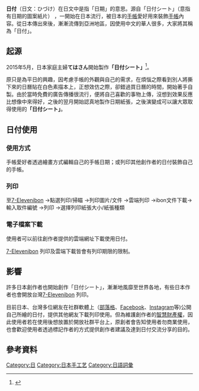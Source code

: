 '''日付'''（日文：ひづけ）在日文中是指「日期」的意思。源自「日付シート」（意指有日期的圖案紙片） ，一開始在日本流行，被日本的[[手帳|手帳]]愛好用來裝飾[[手帳|手帳]]內容。從日本傳出來後，漸漸流傳到亞洲地區，因使用中文的華人很多，大家將其稱為「日付」。

==起源==

2015年5月，日本家庭主婦'''てはさん'''開始製作'''「日付シート」'''<ref>{{Cite web |url=http://natalie.mu/comic/news/117552 |title=【手作り日付シートで話題！】インスタグラマー「てはさん」インタビュー |access-date=2017-03-07 |archive-date=2020-10-22 |archive-url=https://web.archive.org/web/20201022072615/https://natalie.mu/comic/news/117552 |dead-url=no }}</ref>。

原只是為平日的興趣，因考慮手帳的外觀與自己的需求，在煩惱之際看到別人將撕下來的日曆貼在白色素描本上，正想效仿之際，卻錯過買日曆的時間，開始著手自製。由於當時免費的廣告傳播很流行，便將自己喜歡的事物上傳，沒想到效果反應比想像中來得好，之後的翌月開始認真地製作日期紙張，之後演變成可以讓大眾取得使用的'''「日付シート」'''。

==日付使用==
===使用方式===
手帳愛好者透過繪畫方式編輯自己的手帳日期；或列印其他創作者的日付裝飾自己的手帳。

===列印===
至[[7-Eleven|7-Eleven]][https://www.ibon.com.tw/#gsc.tab=0 ibon] {{Wayback|url=https://www.ibon.com.tw/#gsc.tab=0 |date=20210116061804 }} →點選列印/掃瞄 →列印圖片/文件 →雲端列印 →ibon文件下載→輸入取件編號 →列印 →選擇列印紙張大小/紙張種類

===電子檔案下載===
使用者可以前往創作者提供的雲端網址下載使用日付。

[[7-Eleven|7-Eleven]][https://www.ibon.com.tw/#gsc.tab=0 ibon] {{Wayback|url=https://www.ibon.com.tw/#gsc.tab=0 |date=20210116061804 }}列印及雲端下載皆會有列印期限的限制。

==影響==

許多日本創作者也開始創作「日付シート」，漸漸地風靡至世界各地，有些日本作者也會開放台灣[[7-Eleven|7-Eleven]][https://www.ibon.com.tw/#gsc.tab=0 ibon] {{Wayback|url=https://www.ibon.com.tw/#gsc.tab=0 |date=20210116061804 }}列印。

目前日本、台灣多位網友在社群軟體上（[[部落格|部落格]]、[[Facebook|Facebook]]、[[Instagram|Instagram]]等)公開自己所繪的日付，提供其他網友下載列印使用。但為維護創作者的[[智慧財產權|智慧財產權]]，因此使用者若在使用後想放置於開放社群平台上，原創者會告知使用者勿商業使用，也會歡迎使用者透過標記作者的方式提供創作者建議及達到日付交流分享的目的。

== 參考資料 ==
{{reflist}}

[[Category:日|Category:日]]
[[Category:日本手工艺|Category:日本手工艺]]
[[Category:日語詞彙|Category:日語詞彙]]